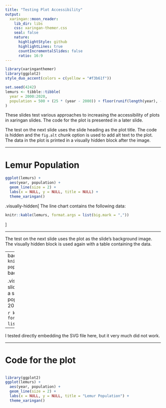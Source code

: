```yaml
---
title: "Testing Plot Accessibility"
output:
  xaringan::moon_reader:
    lib_dir: libs
    css: xaringan-themer.css
    seal: false
    nature:
      highlightStyle: github
      highlightLines: true
      countIncrementalSlides: false
      ratio: 16:9
---
```


```r
library(xaringanthemer)
library(ggplot2)
style_duo_accent(colors = c(yellow = "#f3b61f"))
```

```r
set.seed(4242)
lemurs <- tibble::tibble(
  year = 2000:2020,
  population = 500 + (25 * (year - 2000)) + floor(runif(length(year), -50, 50))
)
```

These slides test various approaches to increasing the accessibility of plots in xaringan slides.
The code for the plot is presented in a later slide.

The test on the next slide uses the slide heading as the plot title. The code is hidden and the `fig.alt` chunk option is used to add alt text to the plot. The data in the plot is printed in a visually hidden block after the image.

---

# Lemur Population

```r
ggplot(lemurs) +
  aes(year, population) +
  geom_line(size = 2) +
  labs(x = NULL, y = NULL, title = NULL) +
  theme_xaringan()
```

.visually-hidden[
The line chart contains the following data:

```r
knitr::kable(lemurs, format.args = list(big.mark = ","))
```
]

<style>
.visually-hidden {
  position: absolute;
  width: 1px;
  height: 1px;
  margin: 0;
  padding: 0;
  overflow: hidden;
  clip: rect(0 0 0 0);
  -webkit-clip-path: inset(50%);
          clip-path: inset(50%);
  border: 0;
  white-space: nowrap;
}
</style>

---

The test on the next slide uses the plot as the slide's background image.
The visually hidden block is used again with a table containing the data.

---
background-image: url(`r knitr::fig_chunk("lemur-pop-plot", "svg")`)
background-size: 90%

.visually-hidden[
This slide shows a line chart of a simulated lemur population from 2000 to 2020.

```r
knitr::kable(lemurs, format.args = list(big.mark = ","))
```
]

---

I tested directly embedding the SVG file here, but it very much did not work.

---

# Code for the plot

```r
```

```r
library(ggplot2)
ggplot(lemurs) +
  aes(year, population) +
  geom_line(size = 2) +
  labs(x = NULL, y = NULL, title = "Lemur Population") +
  theme_xaringan()
```
